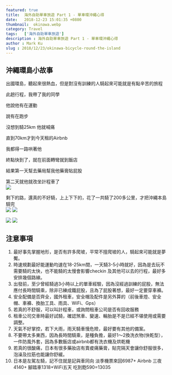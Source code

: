 ```yaml
---
featured: true
title:  海外自助單車旅遊 Part 1 - 單車環沖繩心得
date:   2018-12-23 15:01:35 +0800
thumbnail:  okinawa.webp
category: Travel
tags:   ['海外自助單車旅遊']
description : 海外自助單車旅遊 Part 1 - 單車環沖繩心得 
author : Mark Ku
slug : 2018/12/23/okinawa-bicycle-round-the-island
--- 
```

## 沖繩環島小故事
出國環島，聽起來很熱血，但是對沒有訓練的人騎起來可能就是有點辛苦的旅程  

此趟行程，我帶了我的同學  

他說他有在運動  
 
說有在跑步  

沒想到騎25km 他就喊痛  

直到70km才到今天租的Airbnb     

我都得一路哄著他  
 
終點快到了，就在前面轉彎就到飯店  
 
結果第一天幫去藥局幫我他藥膏貼屁股  

第二天就他就改坐計程車了  
![](took-taxi.jpg)

剩下的路，還真的不好騎，上上下下的，花了一共騎了200多公里，才把沖繩本島騎完  
![](view-1.jpg)
![](view-2.jpg)

![](food-1.jpg)
![](food-2.jpg)

## 注意事項 

1. 最好事先掌握地形，是否有許多爬坡，平常不擅爬坡的人，騎起來可能就是夢魘。
2. 時速規劃最好能運動均速在18-25km間，一天騎3-5小時就好，因為是去玩不需要騎的太快，也不能騎的太慢會影響checkin 及其他可以去的行程，最好多安排幾個路線。
3. 出發前，至少曾經騎過3小時以上的單車經驗，因為沒經過訓練的屁股，無法應付長時間騎乘，除非已練成鐵屁股，且為了屁股著想，最好一定要穿車褲。
4. 安全配備是否齊全，國外租車，安全帽及配件是另外算的（前後車燈、安全帽、車褲、換胎工具、雨具、WiFi、Gps）
5. 若真的不舒服，可以叫計程車，或詢問租車公司是否有回收服務
6. 租車公司交車時最好試騎，確認煞車、變速、輪胎是不是已經不堪使用或需要調整。
7. 天氣不好掌控，若下大雨，雨天騎車慢危險，最好要有其他的備案。
8. 不要帶太多東西，因為長時間騎乘，是種負擔，最好1～2換洗衣物(快乾型），一件防風外套，因為多數飯店或airbnb都有洗衣機及烘乾機
9. 若真的很酸痛，日本有很多藥妝店有賣痠痛藥膏，貼完隔天會讓你舒服很多，泡澡及拉筋也能讓你舒緩。
10. 日本是左駕左騎，記不住就是記與車同向
淡季機票來回6987+ Airbnb 三夜4140+ 腳踏車1318+WiFi五天 吃到飽590=13035
